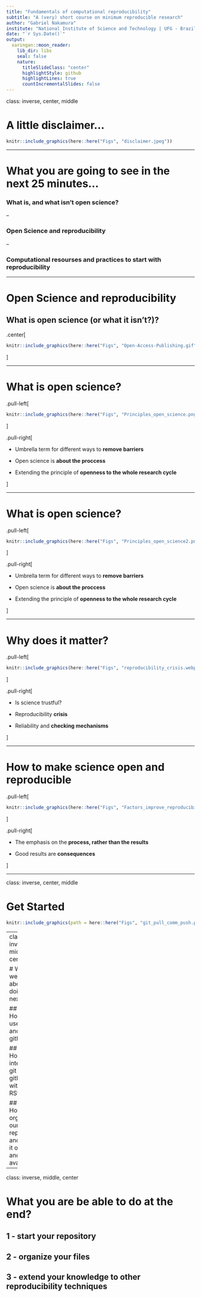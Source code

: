 ```yaml
---
title: "Fundamentals of computational reproducibility"
subtitle: "A (very) short course on minimum reproducible research"
author: "Gabriel Nakamura"
institute: "National Institute of Science and Technology | UFG - Brazil"
date: "`r Sys.Date()`"
output:
  xaringan::moon_reader:
    lib_dir: libs
    seal: false
    nature:
      titleSlideClass: "center"
      highlightStyle: github
      highlightLines: true
      countIncrementalSlides: false
---
```


class: inverse, center, middle

# A little disclaimer...

```r
knitr::include_graphics(here::here("Figs", "disclaimer.jpeg"))
```

---

# What you are going to see in the next 25 minutes...

### What is, and what isn't open science?

--

### Open Science and reproducibility

--

### Computational resourses and practices to start with reproducibility 


---

# Open Science and reproducibility

## What is open science (or what it isn't?)?

.center[
```r
knitr::include_graphics(here::here("Figs", "Open-Access-Publishing.gif"))
```

]


---

# What is open science?

.pull-left[
```r
knitr::include_graphics(here::here("Figs", "Principles_open_science.png"))
```
]

.pull-right[

- Umbrella term for different ways to **remove barriers**

- Open science is **about the proccess**

- Extending the principle of **openness to the whole research cycle**

]

---

# What is open science?

.pull-left[
```r
knitr::include_graphics(here::here("Figs", "Principles_open_science2.png"))
```
]

.pull-right[

- Umbrella term for different ways to **remove barriers**

- Open science is **about the proccess**

- Extending the principle of **openness to the whole research cycle**

]


---

# Why does it matter?

.pull-left[

```r
knitr::include_graphics(here::here("Figs", "reproducibility_crisis.webp"))
```

]

.pull-right[

- Is science trustful?

- Reproducibility **crisis**

- Reliability and **checking mechanisms**


]


---

# How to make science open and reproducible

.pull-left[

```r
knitr::include_graphics(here::here("Figs", "Factors_improve_reproducibility.webp"))
```

]

.pull-right[

- The emphasis on the **process, rather than the results**

- Good results are **consequences**

]

---

class: inverse, center, middle

# Get Started
```r
knitr::include_graphics(path = here::here("Figs", "git_pull_comm_push.png"))
```

---
class: inverse, middle, center

# What we are about doing next?

## 1 - How to use git and github?

## 2 - How to integrate git and github with RStudio?

## 3 - How to organize our repository and make it open and available?

---
class: inverse, middle, center

# What you are be able to do at the end?

## 1 - start your repository

## 2 - organize your files 

## 3 - extend your knowledge to other reproducibility techniques

